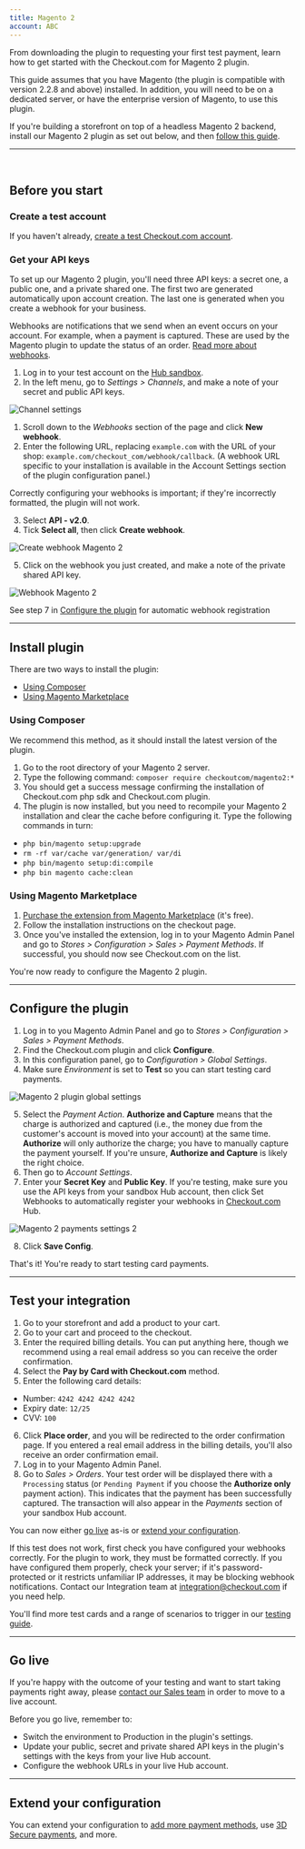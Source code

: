 ```yaml
---
title: Magento 2
account: ABC
---
```


From downloading the plugin to requesting your first test payment, learn how to get started with the Checkout.com for Magento 2 plugin.

<TipBox variant="note">

This guide assumes that you have Magento (the plugin is compatible with version 2.2.8 and above) installed. In addition, you will need to be on a dedicated server, or have the enterprise version of Magento, to use this plugin.

</TipBox>
<TipBox variant="info" title="Magento 2 storefront integration">

If you're building a storefront on top of a headless Magento 2 backend, install our Magento 2 plugin as set out below, and then [follow this guide](/integrate/e-commerce-platforms/magento-2/storefront-integration).

</TipBox>

---

<br />

## Before you start

### Create a test account

If you haven't already, [create a test Checkout.com account](https://www.checkout.com/get-test-account).

### Get your API keys

To set up our Magento 2 plugin, you'll need three API keys: a secret one, a public one, and a private shared one. The first two are generated automatically upon account creation. The last one is generated when you create a webhook for your business.

<TipBox variant="info">

Webhooks are notifications that we send when an event occurs on your account. For example, when a payment is captured. These are used by the Magento plugin to update the status of an order. [Read more about webhooks](/reporting-and-insights/webhooks).

</TipBox>

1. Log in to your test account on the [Hub sandbox](https://sandbox.checkout.com/).
2. In the left menu, go to _Settings > Channels_, and make a note of your secret and public API keys.

<img maxWidth={800} src="/docs/Integrate/channel_settings.png" title="Channel settings" />

<Accordion title="Manual webhook creation">

1. Scroll down to the _Webhooks_ section of the page and click **New webhook**.
2. Enter the following URL, replacing `example.com` with the URL of your shop: `example.com/checkout_com/webhook/callback`. (A webhook URL specific to your installation is available in the Account Settings section of the plugin configuration panel.)

<TipBox variant="note">

Correctly configuring your webhooks is important; if they're incorrectly formatted, the plugin will not work.

</TipBox>

3. Select **API - v2.0**.
4. Tick **Select all**, then click **Create webhook**.

<img maxWidth={300} src="/docs/Integrate/create_webhook-magento-2.png" title="Create webhook Magento 2" />

5. Click on the webhook you just created, and make a note of the private shared API key.

<img maxWidth={300} src="/docs/Integrate/webhook–magento-2.png" title="Webhook Magento 2" />

</Accordion>
<TipBox variant="info">

See step 7 in [Configure the plugin](#Configure_the_plugin) for automatic webhook registration

</TipBox>

---

## Install plugin

There are two ways to install the plugin:

* [Using Composer](#Using_composer)
* [Using Magento Marketplace](#Using_magento_marketplace)

### Using Composer

<TipBox variant="info">

We recommend this method, as it should install the latest version of the plugin.

</TipBox>

1. Go to the root directory of your Magento 2 server.
2. Type the following command: 
`composer require checkoutcom/magento2:*`
3. You should get a success message confirming the installation of Checkout.com php sdk and Checkout.com plugin.
4. The plugin is now installed, but you need to recompile your Magento 2 installation and clear the cache before configuring it. Type the following commands in turn:
* `php bin/magento setup:upgrade`
* `rm -rf var/cache var/generation/ var/di`
* `php bin/magento setup:di:compile`
* `php bin magento cache:clean`

### Using Magento Marketplace

1. [Purchase the extension from Magento Marketplace](https://marketplace.magento.com/checkoutcom-magento2.html) (it's free).
2. Follow the installation instructions on the checkout page.
3. Once you've installed the extension, log in to your Magento Admin Panel and go to _Stores > Configuration > Sales > Payment Methods_. If successful, you should now see Checkout.com on the list.

You're now ready to configure the Magento 2 plugin.

--- 

## Configure the plugin

1. Log in to you Magento Admin Panel and go to _Stores > Configuration > Sales > Payment Methods_.
2. Find the Checkout.com plugin and click **Configure**.
3. In this configuration panel, go to _Configuration > Global Settings_.
4. Make sure _Environment_ is set to **Test** so you can start testing card payments.

<img maxWidth={800} src="/docs/Integrate/Magento_2_plugin_global_settings.png" title="Magento 2 plugin global settings" />

5. Select the _Payment Action_. **Authorize and Capture** means that the charge is authorized and captured (i.e., the money due from the customer's account is moved into your account) at the same time. **Authorize** will only authorize the charge; you have to manually capture the payment yourself. If you're unsure, **Authorize and Capture** is likely the right choice.
6. Then go to _Account Settings_.
7. Enter your **Secret Key** and **Public Key**. If you're testing, make sure you use the API keys from your sandbox Hub account, then click Set Webhooks to automatically register your webhooks in [Checkout.com](http://checkout.com/) Hub.

<img src="/docs/Integrate/Magento_2_payments_settings_2.gif" title="Magento 2 payments settings 2" />

8. Click **Save Config**.

That's it! You're ready to start testing card payments.

---

## Test your integration

1. Go to your storefront and add a product to your cart.
2. Go to your cart and proceed to the checkout.
3. Enter the required billing details. You can put anything here, though we recommend using a real email address so you can receive the order confirmation.
4. Select the **Pay by Card with Checkout.com** method.
5. Enter the following card details:
* Number: `4242 4242 4242 4242`
* Expiry date: `12/25`
* CVV: `100`
6. Click **Place order**, and you will be redirected to the order confirmation page. If you entered a real email address in the billing details, you'll also receive an order confirmation email.
7. Log in to your Magento Admin Panel.
8. Go to _Sales > Orders_. Your test order will be displayed there with a `Processing` status (or `Pending Payment` if you choose the **Authorize only** payment action). This indicates that the payment has been successfully captured. The transaction will also appear in the _Payments_ section of your sandbox Hub account.

<TipBox variant="tip">

You can now either [go live](#Go_live) as-is or [extend your configuration](/integrate/e-commerce-platforms/magento-2/go-further-with-magento-2).

</TipBox>
<TipBox variant="note" title="Troubleshooting">

If this test does not work, first check you have configured your webhooks correctly. For the plugin to work, they must be formatted correctly. If you have configured them properly, check your server; if it's password-protected or it restricts unfamiliar IP addresses, it may be blocking webhook notifications. Contact our Integration team at [integration@checkout.com](mailto:integration@checkout.com) if you need help.

</TipBox>
<TipBox variant="info" title="Further testing">

You'll find more test cards and a range of scenarios to trigger in our [testing guide](/testing).

</TipBox>

---

## Go live

If you're happy with the outcome of your testing and want to start taking payments right away, please [contact our Sales team](https://checkout.com/contact-sales) in order to move to a live account.

<TipBox variant="note">

Before you go live, remember to:

* Switch the environment to Production in the plugin's settings.
* Update your public, secret and private shared API keys in the plugin's settings with the keys from your live Hub account.
* Configure the webhook URLs in your live Hub account.

</TipBox>

---

## Extend your configuration

You can extend your configuration to [add more payment methods](/integrate/e-commerce-platforms/magento-2/go-further-with-magento-2#Add_more_payment_methods), use [3D Secure payments](https://docs.checkout.com/integrate/e-commerce-platforms/magento-2/go-further-with-magento-2#Enable_3d_secure_payments), and more.